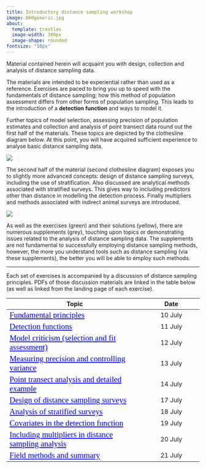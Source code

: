 ```yaml
---
title: Introductory distance sampling workshop
image: D60generic.jpg
about: 
  template: trestles
  image-width: 300px
  image-shape: rounded
fontsize: "16px"
---
```



<style>

a:link {
  color: blue;
  font-family: verdana;
  font-size: 130%;
}
a:visited {
  color: red;
  font-family: verdana;
  font-size: 100%;
}

</style>

Material contained herein will acquaint you with design, collection and analysis of distance sampling data.

The materials are intended to be experiential rather than used as a reference. Exercises are paced to bring you up to speed with the fundamentals of distance sampling; how this method of population assessment differs from other forms of population sampling. This leads to the introduction of a **detection function** and ways to model it.

Further topics of model selection, assessing precision of population estimates and collection and analysis of point transect data round out the first half of the materials. These topics are depicted by the clothesline diagram below. At this point, you will have acquired sufficient experience to analyse basic distance sampling data.

::: column-body-outset
![](ericline1.svg)
:::

The second half of the material (second clothesline diagram) exposes you to slightly more advanced concepts: design of distance sampling surveys, including the use of stratification. Also discussed are analytical methods associated with stratified surveys. This gives way to including predictors other than distance in modelling the detection process. Finally multipliers and methods associated with indirect animal surveys are introduced.

::: column-body-outset
![](wkshp-part2.svg)
:::

As well as the exercises (green) and their solutions (yellow), there are numerous supplements (grey), touching upon topics or demonstrating issues related to the analysis of distance sampling data. The supplements are not fundamental to successfully employing distance sampling methods, however, the more you understand tools such as distance sampling (via these supplements), the better you will be able to employ such methods.

------------------------------------------------------------------------

Each set of exercises is accompanied by a discussion of distance sampling principles. PDFs of those discussion materials are linked in the table below (as well as linked from the landing page of each exercise).

| Topic                                                                              |    Date    |
|---------------------------------------------------|:-------------------:|
| [Fundamental principles](/lectures/BlockA-22.pdf)                              | 10 July |
| [Detection functions](/lectures/BlockB-22.pdf)                                 | 11 July |
| [Model criticism (selection and fit assessment)](/lectures/BlockC-22.pdf)      | 12 July |
| [Measuring precision and controlling variance](/lectures/BlockD-22.pdf)        | 13 July |
| [Point transect analysis and detailed example](/lectures/BlockE-22.pdf)        | 14 July |
| [Design of distance sampling surveys](/lectures/BlockF-22.pdf)                 | 17 July |
| [Analysis of stratified surveys](/lectures/BlockG-22.pdf)                      | 18 July |
| [Covariates in the detection function](/lectures/BlockH-22.pdf)                | 19 July |
| [Including multipliers in distance sampling analysis](/lectures/BlockI-22.pdf) | 20 July |
| [Field methods and summary](/lectures/BlockJ-22.pdf)                           | 21 July |
